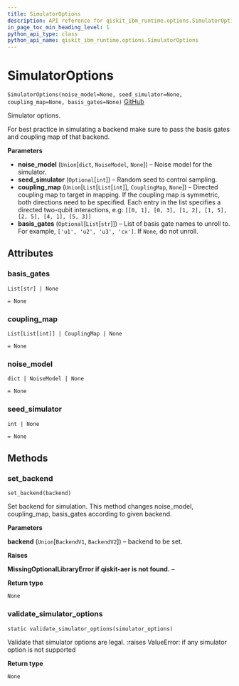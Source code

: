```yaml
---
title: SimulatorOptions
description: API reference for qiskit_ibm_runtime.options.SimulatorOptions
in_page_toc_min_heading_level: 1
python_api_type: class
python_api_name: qiskit_ibm_runtime.options.SimulatorOptions
---
```


# SimulatorOptions

<span id="qiskit_ibm_runtime.options.SimulatorOptions" />

`SimulatorOptions(noise_model=None, seed_simulator=None, coupling_map=None, basis_gates=None)` [GitHub](https://github.com/qiskit/qiskit-ibm-runtime/tree/stable/0.17/qiskit_ibm_runtime/options/simulator_options.py "view source code")

Simulator options.

For best practice in simulating a backend make sure to pass the basis gates and coupling map of that backend.

**Parameters**

*   **noise\_model** (`Union`\[`dict`, `NoiseModel`, `None`]) – Noise model for the simulator.
*   **seed\_simulator** (`Optional`\[`int`]) – Random seed to control sampling.
*   **coupling\_map** (`Union`\[`List`\[`List`\[`int`]], `CouplingMap`, `None`]) – Directed coupling map to target in mapping. If the coupling map is symmetric, both directions need to be specified. Each entry in the list specifies a directed two-qubit interactions, e.g: `[[0, 1], [0, 3], [1, 2], [1, 5], [2, 5], [4, 1], [5, 3]]`
*   **basis\_gates** (`Optional`\[`List`\[`str`]]) – List of basis gate names to unroll to. For example, `['u1', 'u2', 'u3', 'cx']`. If `None`, do not unroll.

## Attributes

<span id="qiskit_ibm_runtime.options.SimulatorOptions.basis_gates" />

### basis\_gates

`List[str] | None`

`= None`

<span id="qiskit_ibm_runtime.options.SimulatorOptions.coupling_map" />

### coupling\_map

`List[List[int]] | CouplingMap | None`

`= None`

<span id="qiskit_ibm_runtime.options.SimulatorOptions.noise_model" />

### noise\_model

`dict | NoiseModel | None`

`= None`

<span id="qiskit_ibm_runtime.options.SimulatorOptions.seed_simulator" />

### seed\_simulator

`int | None`

`= None`

## Methods

### set\_backend

<span id="qiskit_ibm_runtime.options.SimulatorOptions.set_backend" />

`set_backend(backend)`

Set backend for simulation. This method changes noise\_model, coupling\_map, basis\_gates according to given backend.

**Parameters**

**backend** (`Union`\[`BackendV1`, `BackendV2`]) – backend to be set.

**Raises**

**MissingOptionalLibraryError if qiskit-aer is not found.** –

**Return type**

`None`

### validate\_simulator\_options

<span id="qiskit_ibm_runtime.options.SimulatorOptions.validate_simulator_options" />

`static validate_simulator_options(simulator_options)`

Validate that simulator options are legal. :raises ValueError: if any simulator option is not supported

**Return type**

`None`

